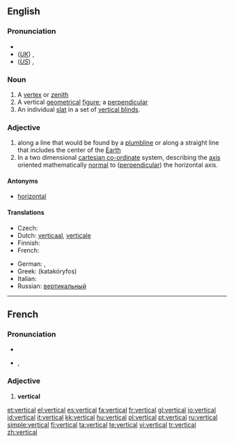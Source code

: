 ==English==

===Pronunciation===
* {{audio|En-us-vertical.ogg|audio (US)}}
* (''[[Received Pronunciation|UK]]'') {{IPA|/ˈvɜːtɪkəl/}}, {{SAMPA|/"v3:tIk@l/}}
* (''[[General American|US]]'') {{IPA|/ˈvɝtɪkəl/}}, {{SAMPA|/"v3`tIk@l/}}

===Noun===
{{en-noun}}

# A [[vertex]] or [[zenith]]
# A vertical [[geometrical]] [[figure]]; a [[perpendicular]]
# An individual [[slat]] in a set of [[vertical blinds]].

===Adjective===
{{en-adj}}

# along a line that would be found by a [[plumbline]] or along a straight line that includes the center of the [[Earth]]
# In a two dimensional [[cartesian co-ordinate]] system, describing the [[axis]] oriented mathematically  [[normal]] to ([[perpendicular]]) the horizontal axis.

====Antonyms====
* [[horizontal]]

====Translations====
{{trans-top|being perpendicular with the surface of the Earth}}
* Czech: {{t-|cs|svislý|m}}
* Dutch: [[verticaal]], [[verticale]]
* Finnish: {{t-|fi|pystysuora}}
* French: {{t+|fr|vertical}}
{{trans-mid}}
* German: {{t-|de|vertikal}}, {{t+|de|senkrecht}}
* Greek: {{t|el|κατακόρυφος|sc=Grek}} (katakóryfos)
* Italian: {{t-|it|verticale}}
* Russian: [[вертикальный]]
{{trans-bottom}}

----

==French==

===Pronunciation===
* {{audio|Fr-vertical.ogg|audio}}
* {{IPA|/vɛʁ.ti.kal/}}, {{SAMPA|/vER.ti.kal/}}

===Adjective===
{{fr-infl-adj|sm=vertical|sf=verticale|pm=verticaux|pf=verticales|smp=vɛʁ.ti.kal|sfp=vɛʁ.ti.kal|pmp=vɛʁ.ti.kɔ|pfp=vɛʁ.ti.kal}}
{{fr-adj|mp=verticaux}}

# '''vertical'''

[[et:vertical]]
[[el:vertical]]
[[es:vertical]]
[[fa:vertical]]
[[fr:vertical]]
[[gl:vertical]]
[[io:vertical]]
[[id:vertical]]
[[it:vertical]]
[[kk:vertical]]
[[hu:vertical]]
[[pl:vertical]]
[[pt:vertical]]
[[ru:vertical]]
[[simple:vertical]]
[[fi:vertical]]
[[ta:vertical]]
[[te:vertical]]
[[vi:vertical]]
[[tr:vertical]]
[[zh:vertical]]